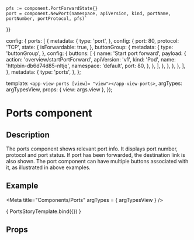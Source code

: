 
    pfs := component.PortForwardState{}
    port = component.NewPort(namespace, apiVersion, kind, portName, portNumber, portProtocol, pfs)`
}}

  config: {
    ports: [
      {
        metadata: {
          type: 'port',
        },
        config: {
          port: 80,
          protocol: 'TCP',
          state: {
            isForwardable: true,
          },
          buttonGroup: {
            metadata: {
              type: 'buttonGroup',
            },
            config: {
              buttons: [
                {
                  name: 'Start port forward',
                  payload: {
                    action: 'overview/startPortForward',
                    apiVersion: 'v1',
                    kind: 'Pod',
                    name: 'httpbin-db6d74d85-nltjq',
                    namespace: 'default',
                    port: 80,
                  },
                },
              ],
            },
          },
        },
      },
    ],
  },
  metadata: {
    type: 'ports',
  },
};

  template: `<app-view-ports [view]= "view"></app-view-ports>`,
  argTypes: argTypesView,
  props: { view: args.view },
});

<h1>Ports component</h1>
<h2>Description</h2>
<p>
  The ports component shows relevant port info. It displays port number, protocol and port status.
  If port has been forwarded, the destination link is also shown.
  The port component can have multiple buttons associated with it, as illustrated in above examples.
</p>
<h2>Example</h2>

<Meta title="Components/Ports" argTypes = { argTypesView } />

<Canvas withToolbar>
  <Story name="Ports component"
         parameters={{ docs: portsDocs }}
         args= {{ view: portsView }}>
    { PortsStoryTemplate.bind({}) }  </Story>
</Canvas>

<h2>Props</h2>
<ArgsTable story = "Ports component"/>
